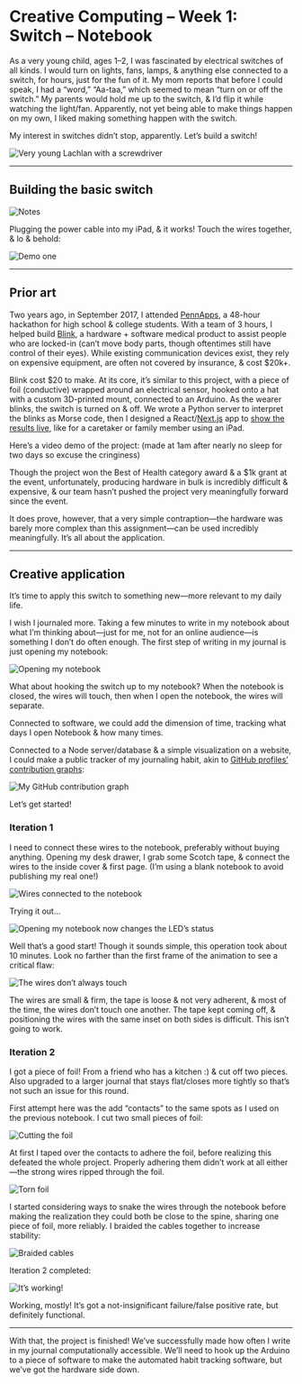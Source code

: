 
# Creative Computing – Week 1: Switch – Notebook

As a very young child, ages 1–2, I was fascinated by electrical switches of all kinds. I would turn on lights, fans, lamps, & anything else connected to a switch, for hours, just for the fun of it. My mom reports that before I could speak, I had a “word,” “Aa-taa,” which seemed to mean “turn on or off the switch.” My parents would hold me up to the switch, & I’d flip it while watching the light/fan. Apparently, not yet being able to make things happen on my own, I liked making something happen with the switch.

My interest in switches didn’t stop, apparently. Let’s build a switch!

![Very young Lachlan with a screwdriver](https://cdn.glitch.com/88875449-2775-45de-b608-0c258718185e%2F8F63DC6D-9032-4B2A-BF86-7D56510D4CC6.jpeg?v=1567997797394)

***

## Building the basic switch

![Notes](https://cdn.glitch.com/88875449-2775-45de-b608-0c258718185e%2F2019-09-07_notes.png?v=1567832243474)

Plugging the power cable into my iPad, & it works! Touch the wires together, & lo & behold:

![Demo one](https://cdn.glitch.com/88875449-2775-45de-b608-0c258718185e%2F2019-09-07_demo_1.gif?v=1567832214961)

***

## Prior art

Two years ago, in September 2017, I attended [PennApps](https://pennapps.com), a 48-hour hackathon for high school & college students. With a team of 3 hours, I helped build [Blink](https://blink.care), a hardware + software medical product to assist people who are locked-in (can’t move body parts, though oftentimes still have control of their eyes). While existing communication devices exist, they rely on expensive equipment, are often not covered by insurance, & cost $20k+.

Blink cost $20 to make. At its core, it’s similar to this project, with a piece of foil (conductive) wrapped around an electrical sensor, hooked onto a hat with a custom 3D-printed mount, connected to an Arduino. As the wearer blinks, the switch is turned on & off. We wrote a Python server to interpret the blinks as Morse code, then I designed a React/[Next.js](https://nextjs.org) app to [show the results live](https://blink.now.sh), like for a caretaker or family member using an iPad.

Here’s a video demo of the project: (made at 1am after nearly no sleep for two days so excuse the cringiness)

<YouTube url="https://youtu.be/f2C1TL8X2ds" />

Though the project won the Best of Health category award & a $1k grant at the event, unfortunately, producing hardware in bulk is incredibly difficult & expensive, & our team hasn’t pushed the project very meaningfully forward since the event.

It does prove, however, that a very simple contraption—the hardware was barely more complex than this assignment—can be used incredibly meaningfully. It’s all about the application.

***

## Creative application

It’s time to apply this switch to something new—more relevant to my daily life.

I wish I journaled more. Taking a few minutes to write in my notebook about what I’m thinking about—just for me, not for an online audience—is something I don’t do often enough. The first step of writing in my journal is just opening my notebook:

![Opening my notebook](https://cdn.glitch.com/88875449-2775-45de-b608-0c258718185e%2F2019-09-07_notebook.gif?v=1567832312421)

What about hooking the switch up to my notebook? When the notebook is closed, the wires will touch, then when I open the notebook, the wires will separate.

Connected to software, we could add the dimension of time, tracking what days I open Notebook & how many times.

Connected to a Node server/database & a simple visualization on a website, I could make a public tracker of my journaling habit, akin to [GitHub profiles’ contribution graphs](https://github.com/lachlanjc):

![My GitHub contribution graph](https://cdn.glitch.com/88875449-2775-45de-b608-0c258718185e%2F2019-09-07_github_graph.png?v=1567832277807)

Let’s get started!

### Iteration 1

I need to connect these wires to the notebook, preferably without buying anything. Opening my desk drawer, I grab some Scotch tape, & connect the wires to the inside cover & first page. (I’m using a blank notebook to avoid publishing my real one!)

![Wires connected to the notebook](https://cdn.glitch.com/88875449-2775-45de-b608-0c258718185e%2F2019-09-07_dual.jpeg?v=1567832332151)

Trying it out…

![Opening my notebook now changes the LED’s status](https://cdn.glitch.com/88875449-2775-45de-b608-0c258718185e%2F2019-09-07_demo_2.gif)

Well that’s a good start! Though it sounds simple, this operation took about 10 minutes. Look no farther than the first frame of the animation to see a critical flaw:

![The wires don’t always touch](https://cdn.glitch.com/88875449-2775-45de-b608-0c258718185e%2F2019-09-07_problem.jpeg)

The wires are small & firm, the tape is loose & not very adherent, & most of the time, the wires don’t touch one another. The tape kept coming off, & positioning the wires with the same inset on both sides is difficult. This isn’t going to work.

### Iteration 2

I got a piece of foil! From a friend who has a kitchen :) & cut off two pieces. Also upgraded to a larger journal that stays flat/closes more tightly so that’s not such an issue for this round.

First attempt here was the add “contacts” to the same spots as I used on the previous notebook. I cut two small pieces of foil:

![Cutting the foil](https://cdn.glitch.com/88875449-2775-45de-b608-0c258718185e%2F2019-09-08_cut_foil-2.jpeg?v=1567998546802)

At first I taped over the contacts to adhere the foil, before realizing this defeated the whole project. Properly adhering them didn’t work at all either—the strong wires ripped through the foil.

![Torn foil](https://cdn.glitch.com/88875449-2775-45de-b608-0c258718185e%2F2019-09-08_torn_foil.jpeg?v=1567998606513)

I started considering ways to snake the wires through the notebook before making the realization they could both be close to the spine, sharing one piece of foil, more reliably. I braided the cables together to increase stability:

![Braided cables](https://cdn.glitch.com/88875449-2775-45de-b608-0c258718185e%2F2019-09-08_braided_wires.jpeg?v=1567998607887)

Iteration 2 completed:

![It’s working!](https://cdn.glitch.com/88875449-2775-45de-b608-0c258718185e%2F08EB055D-186F-4211-B398-BD9F87CD5B13.jpeg?v=1567998383779)

Working, mostly! It’s got a not-insignificant failure/false positive rate, but definitely functional.

***

With that, the project is finished! We’ve successfully made how often I write in my journal computationally accessible. We’ll need to hook up the Arduino to a piece of software to make the automated habit tracking software, but we’ve got the hardware side down.
